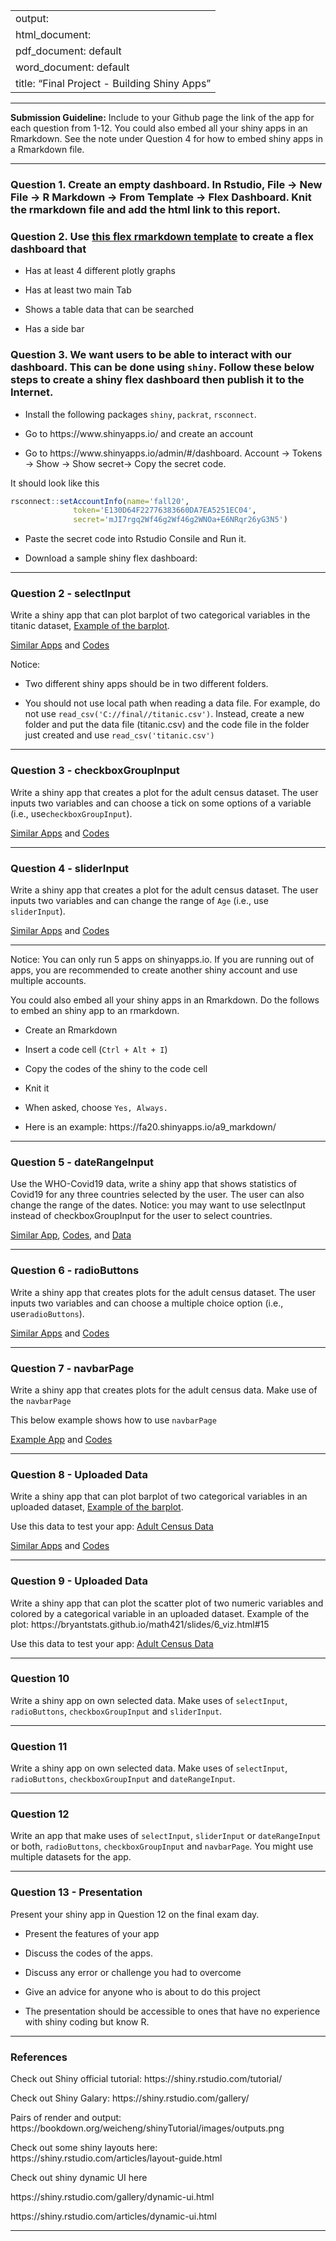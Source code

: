 
---
output: 
  html_document:
  pdf_document: default
  word_document: default
title: "Final Project - Building Shiny Apps"
---

-------

**Submission Guideline:**  Include to your Github page the link of the app for each question from 1-12. You could also embed all your shiny apps in an Rmarkdown.  See the note under Question 4 for how to embed shiny apps in a Rmarkdown file.

-------

### Question 1. Create an empty dashboard. In Rstudio, File -> New File -> R Markdown -> From Template -> Flex Dashboard. Knit the rmarkdown file and add the html link to this report. 

### Question 2. Use [this flex rmarkdown template](https://bryantstats.github.io/math421/final/flex_template.Rmd) to create a flex dashboard that

- Has at least 4 different plotly graphs

- Has at least two main Tab

- Shows a table data that can be searched

- Has a side bar

### Question 3. We want users to be able to interact with our dashboard.  This can be done using `shiny`. Follow these below steps to create a shiny flex dashboard then publish it to the Internet. 

- Install the following packages `shiny`, `packrat`, `rsconnect`. 

- Go to https://www.shinyapps.io/ and create an account 

- Go to https://www.shinyapps.io/admin/#/dashboard.  Account -> Tokens -> Show -> Show secret-> Copy the secret code. 

It should look like this


```r
rsconnect::setAccountInfo(name='fall20',
			  token='E130D64F22776383660DA7EA5251EC04',
			  secret='mJI7rgq2Wf46g2Wf46g2WNOa+E6NRqr26yG3N5')
```

- Paste the secret code into Rstudio Consile and Run it. 

- Download a sample shiny flex dashboard:  

-------

### Question 2 - selectInput

Write a shiny app that can plot barplot of two categorical variables in the titanic dataset, [Example of the barplot](https://bryantstats.github.io/math421/slides/6_viz.html#39).

[Similar Apps](https://fa20.shinyapps.io/selectinput/) and [Codes](shiny_fa21/selectinput/a2.R)

Notice:  

- Two different shiny apps should be in two different folders. 

- You should not use local path when reading a data file.  For example,  do not use `read_csv('C://final//titanic.csv')`.  Instead, create a new folder and put the data file (titanic.csv) and the code file in the folder just created and use `read_csv('titanic.csv')`

-------

### Question 3 - checkboxGroupInput

Write a shiny app that creates a plot for the adult census dataset. The user inputs two variables and can choose a tick on some options of a variable (i.e., use`checkboxGroupInput`). 

[Similar Apps](https://fa20.shinyapps.io/checkboxGroupInput/) and [Codes](shiny_fa21/checkboxGroupInput/a2_3.R)

-------

### Question 4 - sliderInput

Write a shiny app that creates a plot for the adult census dataset.  The user inputs two variables and can change the range of `Age` (i.e., use `sliderInput`). 

[Similar Apps](https://sonfed.shinyapps.io/sliderInput/) and [Codes](shiny_fa21/sliderInput/a2_1.R)

-------

Notice:  You can only run 5 apps on shinyapps.io.  If you are running out of apps, you are recommended to create another shiny account and use multiple accounts.  

You could also embed all your shiny apps in an Rmarkdown.  Do the follows to embed an shiny app to an rmarkdown. 

- Create an Rmarkdown

- Insert a code cell (`Ctrl + Alt + I`)

- Copy the codes of the shiny to the code cell

- Knit it 

- When asked, choose `Yes, Always.`

- Here is an example: https://fa20.shinyapps.io/a9_markdown/


-------

### Question 5 - dateRangeInput

Use the WHO-Covid19 data, write a shiny app that shows statistics of Covid19 for any three countries selected by the user.  The user can also change the range of the dates.  Notice:  you may want to use selectInput instead of checkboxGroupInput for the user to select countries. 

[Similar App](https://sonfed.shinyapps.io/dateRangeInput2/), 
[Codes](shiny_fa21/dateRangeInput2/3.R), and 
[Data](shiny_fa21/dateRangeInput2/who_covid.csv)

-------

### Question 6 - radioButtons

Write a shiny app that creates plots for the adult census dataset. The user inputs two variables and can choose a multiple choice option (i.e., use`radioButtons`). 

[Similar Apps](https://sonfed.shinyapps.io/radioButtons/) and [Codes](shiny_fa21/radioButtons/a2_2.R)

-------

### Question 7 - navbarPage

Write a shiny app that creates plots for the adult census data. Make use of the `navbarPage`

This below example shows how to use `navbarPage`

[Example App](https://sonfed.shinyapps.io/navbarPage/) and 
[Codes](shiny_fa21/navbarPage/a2_4.R)

-------

### Question 8 - Uploaded Data

Write a shiny app that can plot barplot of two categorical variables in an uploaded dataset, [Example of the barplot](https://bryantstats.github.io/math421/slides/6_viz.html#39). 

Use this data to test your app: [Adult Census Data](data/adult_modified.csv)

[Similar Apps](https://fa20.shinyapps.io/uploaded_data/) and [Codes](shiny_fa21/uploaded_data/a3.R)

-------

### Question 9 - Uploaded Data

Write a shiny app that can plot the scatter plot of two numeric variables and colored by a categorical variable in an uploaded dataset. Example of the plot: https://bryantstats.github.io/math421/slides/6_viz.html#15

Use this data to test your app: [Adult Census Data](data/adult_modified.csv)


-------

### Question 10

Write a shiny app on own selected data.  Make uses of  `selectInput`,  `radioButtons`, `checkboxGroupInput` and `sliderInput`. 


-------

### Question 11

Write a shiny app on own selected data.  Make uses of `selectInput`, `radioButtons`, `checkboxGroupInput` and `dateRangeInput`. 


-------

### Question 12

Write an app that make uses of `selectInput`, `sliderInput` or `dateRangeInput` or both, `radioButtons`, `checkboxGroupInput`  and `navbarPage`. You might use multiple datasets for the app. 

-------

### Question 13 - Presentation

Present your shiny app in Question 12 on the final exam day. 

- Present the features of your app 

- Discuss the codes of the apps. 

- Discuss any error or challenge you had to overcome

- Give an advice for anyone who is about to do this project

- The presentation should be accessible to ones that have no experience with shiny coding but know R. 

-------

### References


Check out Shiny official tutorial: https://shiny.rstudio.com/tutorial/

Check out Shiny Galary: https://shiny.rstudio.com/gallery/

Pairs of render and output: https://bookdown.org/weicheng/shinyTutorial/images/outputs.png

Check out some shiny layouts here: https://shiny.rstudio.com/articles/layout-guide.html

Check out shiny dynamic UI here

https://shiny.rstudio.com/gallery/dynamic-ui.html

https://shiny.rstudio.com/articles/dynamic-ui.html

-------